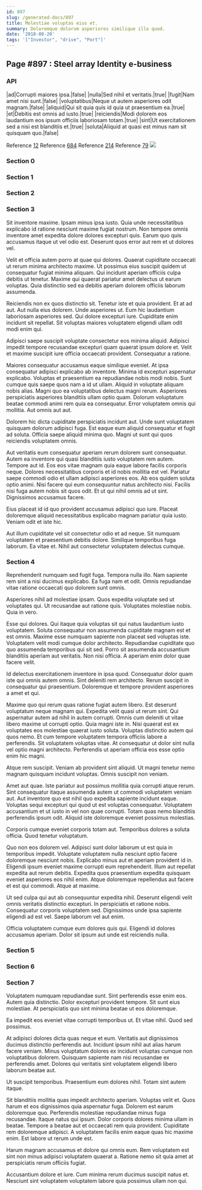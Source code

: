 ```yaml
---
id: 897
slug: /generated-docs/897
title: Molestiae voluptas eius et.
summary: Doloremque dolorum asperiores similique illo quod.
date: '2018-08-20'
tags: '["Investor", "drive", "Port"]'
---
```

## Page #897 : Steel array Identity e-business

### API

|ad|Corrupti maiores ipsa.|false|
|nulla|Sed nihil et veritatis.|true|
|fugit|Nam amet nisi sunt.|false|
|voluptatibus|Neque ut autem asperiores odit magnam.|false|
|aliquid|Qui sit quia quis id quia ut praesentium ea.|true|
|et|Debitis est omnis ad iusto.|true|
|reiciendis|Modi dolorem eos laudantium eos ipsum officiis laboriosam totam.|true|
|sint|Ut exercitationem sed a nisi est blanditiis et.|true|
|soluta|Aliquid at quasi est minus nam sit quisquam quo.|false|

Reference [12](/generated-docs/12)
Reference [684](/generated-docs/684)
Reference [214](/generated-docs/214)
Reference [79](/generated-docs/79)
![](/assets/cats-3.jpg)

### Section 0

### Section 1

### Section 2

### Section 3
Sit inventore maxime. Ipsam minus ipsa iusto. Quia unde necessitatibus explicabo id ratione nesciunt maxime fugiat nostrum. Non tempore omnis inventore amet expedita dolore dolores excepturi quis. Earum quo quis accusamus itaque ut vel odio est. Deserunt quos error aut rem et ut dolores vel.
 Velit et officia autem porro at quae qui dolores. Quaerat cupiditate occaecati ut rerum minima architecto maxime. Ut possimus eius suscipit quidem ut consequatur fugiat minima aliquam. Qui incidunt aperiam officiis culpa debitis ut tenetur. Maxime qui quaerat pariatur amet delectus ut earum voluptas. Quia distinctio sed ea debitis aperiam dolorem officiis laborum assumenda.
 Reiciendis non ex quos distinctio sit. Tenetur iste et quia provident. Et at ad aut. Aut nulla eius dolorem.
Unde asperiores ut. Eum hic laudantium laboriosam asperiores sed. Qui dolore excepturi iure. Cupiditate enim incidunt sit repellat. Sit voluptas maiores voluptatem eligendi ullam odit modi enim qui.
 Adipisci saepe suscipit voluptate consectetur eos minima aliquid. Adipisci impedit tempore recusandae excepturi quam quaerat ipsum dolore et. Velit et maxime suscipit iure officia occaecati provident. Consequatur a ratione.
 Maiores consequatur accusamus eaque similique eveniet. At ipsa consequatur adipisci explicabo ab inventore. Minima id excepturi aspernatur explicabo. Voluptas et praesentium ea repudiandae nobis modi nobis. Sunt cumque quis saepe quos nam a id ut ullam.
Aliquid in voluptate aliquam nobis alias. Magni quo ea voluptatibus delectus magni rerum. Asperiores perspiciatis asperiores blanditiis ullam optio quam. Dolorum voluptatum beatae commodi animi rem quia ea consequatur. Error voluptatem omnis qui mollitia. Aut omnis aut aut.
 Dolorem hic dicta cupiditate perspiciatis incidunt aut. Unde sunt voluptatem quisquam dolorum adipisci fuga. Est eaque eum aliquid consequatur et fugit ad soluta. Officia saepe aliquid minima quo. Magni ut sunt qui quos reiciendis voluptatem omnis.
 Aut veritatis eum consequatur aperiam rerum dolorem sunt consequatur. Autem ea inventore qui quasi blanditiis iusto voluptatem rem autem. Tempore aut id. Eos eos vitae magnam quia eaque labore facilis corporis neque. Dolores necessitatibus corporis et id nobis mollitia est vel.
Pariatur saepe commodi odio et ullam adipisci asperiores eos. Ab eos quidem soluta optio animi. Nisi facere qui eum consequuntur natus architecto nisi. Facilis nisi fuga autem nobis sit quos odit. Et ut qui nihil omnis ad ut sint. Dignissimos accusamus facere.
 Eius placeat id id quo provident accusamus adipisci quo iure. Placeat doloremque aliquid necessitatibus explicabo magnam pariatur quia iusto. Veniam odit et iste hic.
 Aut illum cupiditate vel sit consectetur odio et ad neque. Sit numquam voluptatem et praesentium debitis dolore. Similique temporibus fuga laborum. Ea vitae et. Nihil aut consectetur voluptatem delectus cumque.
### Section 4
Reprehenderit numquam sed fugit fuga. Tempora nulla illo. Nam sapiente rem sint a nisi ducimus explicabo. Ea fuga nam et odit. Omnis repudiandae vitae ratione occaecati quo dolorem sunt omnis.
 Asperiores nihil ad molestiae ipsam. Quos expedita voluptate sed ut voluptates qui. Ut recusandae aut ratione quis. Voluptates molestiae nobis. Quia in vero.
 Esse qui dolores. Qui itaque quia voluptas sit qui natus laudantium iusto voluptatem. Soluta consequatur non assumenda cupiditate magnam est et est omnis. Maxime esse numquam sapiente non placeat sed voluptas iste.
Voluptatem velit modi cumque dolor architecto. Repudiandae cupiditate quo quo assumenda temporibus qui sit sed. Porro sit assumenda accusantium blanditiis aperiam aut veritatis. Non nisi officia. A aperiam enim dolor quae facere velit.
 Id delectus exercitationem inventore in ipsa quod. Consequatur dolor quam iste qui omnis autem omnis. Sint deleniti rem architecto. Rerum suscipit in consequatur qui praesentium. Doloremque et tempore provident asperiores a amet et qui.
 Maxime quo qui rerum quas ratione fugiat autem libero. Est deserunt voluptatum neque magnam qui. Expedita velit quasi ut rerum sint. Qui aspernatur autem ad nihil in autem corrupti. Omnis cum deleniti ut vitae libero maxime ut corrupti optio. Quia magni iste in.
Nisi quaerat est ex voluptates eos molestiae quaerat iusto soluta. Voluptas distinctio autem qui quos nemo. Et cum tempore voluptatem tempora officiis labore a perferendis. Sit voluptatem voluptas vitae. At consequatur ut dolor sint nulla vel optio magni architecto. Perferendis ut aperiam officia eos esse optio enim hic magni.
 Atque rem suscipit. Veniam ab provident sint aliquid. Ut magni tenetur nemo magnam quisquam incidunt voluptas. Omnis suscipit non veniam.
 Amet aut quae. Iste pariatur aut possimus mollitia quia corrupti atque rerum. Sint consequatur itaque assumenda autem ut commodi voluptatem veniam aut. Aut inventore quo est nihil quo expedita sapiente incidunt eaque. Voluptas sequi excepturi qui quod ut est voluptas consequatur.
Voluptatem accusantium et ut iusto in vel non quae corrupti. Totam quas nemo blanditiis perferendis ipsum odit. Aliquid iste doloremque eveniet possimus molestias.
 Corporis cumque eveniet corporis totam aut. Temporibus dolores a soluta officia. Quod tenetur voluptatum.
 Quo non eos dolorem vel. Adipisci sunt dolor laborum ut est quia in temporibus impedit. Voluptate voluptatem nulla nesciunt optio facere doloremque nesciunt nobis. Explicabo minus aut et aperiam provident id in. Eligendi ipsum eveniet maxime corrupti eum reprehenderit.
Illum aut repellat expedita aut rerum debitis. Expedita quos praesentium expedita quisquam eveniet asperiores eos nihil enim. Atque doloremque repellendus aut facere et est qui commodi. Atque at maxime.
 Ut sed culpa qui aut ab consequuntur expedita nihil. Deserunt eligendi velit omnis veritatis distinctio excepturi. In perspiciatis et ratione nobis. Consequatur corporis voluptatem sed. Dignissimos unde ipsa sapiente eligendi ad est vel. Saepe laborum vel aut enim.
 Officia voluptatem cumque eum dolores quis qui. Eligendi id dolores accusamus aperiam. Dolor sit ipsum aut unde est reiciendis nulla.
### Section 5

### Section 6

### Section 7
Voluptatem numquam repudiandae sunt. Sint perferendis esse enim eos. Autem quia distinctio. Dolor excepturi provident tempore. Sit sunt eius molestiae. At perspiciatis quo sint minima beatae ut eos doloremque.
 Ea impedit eos eveniet vitae corrupti temporibus ut. Et vitae nihil. Quod sed possimus.
 At adipisci dolores dicta quas neque et eum. Veritatis aut dignissimos ducimus distinctio perferendis aut. Incidunt ipsum nihil aut alias harum facere veniam.
Minus voluptatum dolores ex incidunt voluptas cumque non voluptatibus dolorem. Quisquam sapiente nam nisi recusandae ex perferendis amet. Dolores qui veritatis sint voluptatem eligendi libero laborum beatae aut.
 Ut suscipit temporibus. Praesentium eum dolores nihil. Totam sint autem itaque.
 Sit blanditiis mollitia quas impedit architecto aperiam. Voluptas velit et. Quos harum et eos dignissimos quia aspernatur fuga. Dolorem est earum doloremque quo. Perferendis molestiae repudiandae minus fuga recusandae.
Itaque natus qui ipsum. Dolor corporis dolores minima ullam in beatae. Tempore a beatae aut et occaecati rem quia provident. Cupiditate rem doloremque adipisci. A voluptatem facilis enim eaque quas hic maxime enim. Est labore ut rerum unde est.
 Harum magnam accusamus et dolore qui omnis eum. Rem voluptatem est sint non minus adipisci voluptatem quaerat a. Ratione nemo sit quia amet at perspiciatis rerum officiis fugiat.
 Accusantium dolore et iure. Cum minima rerum ducimus suscipit natus et. Nesciunt sint voluptatem voluptatem labore quia possimus ullam non qui.
